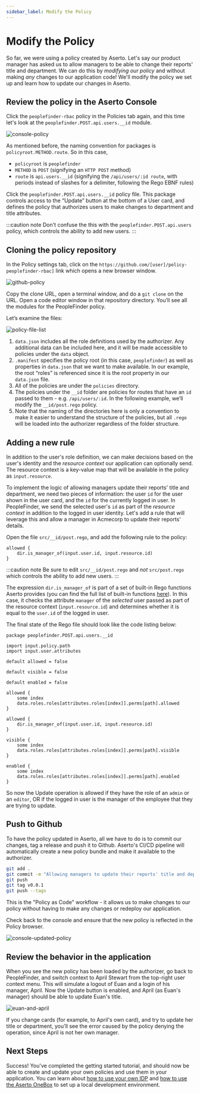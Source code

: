 ```yaml
---
sidebar_label: Modify the Policy
---
```


# Modify the Policy

So far, we were using a policy created by Aserto. Let's say our product manager has asked us to allow managers to be able to change their reports' title and department. We can do this by _modifying our policy_ and without making _any_ changes to our application code! We'll modify the policy we set up and learn how to update our changes in Aserto.

## Review the policy in the Aserto Console

Click the `peoplefinder-rbac` policy in the Policies tab again, and this time let's look at the `peoplefinder.POST.api.users.__id` module.

![console-policy](/getting-started-acmecorp/console-policy.png)

As mentioned before, the naming convention for packages is `policyroot.METHOD.route`. So in this case,

- `policyroot` is `peoplefinder`
- `METHOD` is `POST` (signifying an `HTTP POST` method)
- `route` is `api.users.__id` (signifying the `/api/users/:id route`, with periods instead of slashes for a delimiter, following the Rego EBNF rules)

Click the `peoplefinder.POST.api.users.__id` policy file. This package controls access to the “Update” button at the bottom of a User card, and defines the policy that authorizes users to make changes to department and title attributes.

:::caution note
Don't confuse the this with the `peoplefinder.POST.api.users` policy, which controls the ability to add new users.
:::

## Cloning the policy repository

In the Policy settings tab, click on the `https://github.com/[user]/policy-peoplefinder-rbac]` link which opens a new browser window.

![github-policy](/getting-started-acmecorp/github-policy.png)

Copy the clone URL, open a terminal window, and do a `git clone` on the URL. Open a code editor window in that repository directory. You’ll see all the modules for the PeopleFinder policy.

Let’s examine the files:

![policy-file-list](/getting-started-acmecorp/policy-file-list.png)

1. `data.json` includes all the role definitions used by the authorizer. Any additional data can be included here, and it will be made accessible to policies under the `data` object.
2. `.manifest` specifies the policy root (in this case, `peoplefinder`) as well as properties in `data.json` that we want to make available. In our example, the root “roles” is referenced since it is the root property in our `data.json` file.
3. All of the policies are under the `policies` directory.
4. The policies under the `__id` folder are policies for routes that have an `id` passed to them - e.g. `/api/users/:id`. In the following example, we’ll modify the `__id/post.rego` policy.
5. Note that the naming of the directories here is only a convention to make it easier to understand the structure of the policies, but all `.rego` will be loaded into the authorizer regardless of the folder structure.

## Adding a new rule

In addition to the user's role definition, we can make decisions based on the user's identity and the _resource context_ our application can optionally send. The resource context is a key-value map that will be available in the policy as `input.resource`.

To implement the logic of allowing managers update their reports' title and department, we need two pieces of information: the user `id` for the user shown in the user card, and the `id` for the currently logged in user. In PeopleFinder, we send the selected user's `id` as part of the _resource context_ in addition to the logged in user identity. Let's add a rule that will leverage this and allow a manager in Acmecorp to update their reports' details.

Open the file `src/__id/post.rego`, and add the following rule to the policy:

```
allowed {
    dir.is_manager_of(input.user.id, input.resource.id)
}
```

:::caution note
Be sure to edit `src/__id/post.rego` and _not_ `src/post.rego` which controls the ability to add new users.
:::

The expression `dir.is_manager_of` is part of a set of built-in Rego functions Aserto provides (you can find the full list of built-in functions [here](/docs/authorizer-guide/built-ins)). In this case, it checks the attribute `manager` of the _selected_ user passed as part of the resource context (`input.resource.id`) and determines whether it is equal to the `user.id` of the logged in user.

The final state of the Rego file should look like the code listing below:

```
package peoplefinder.POST.api.users.__id

import input.policy.path
import input.user.attributes

default allowed = false

default visible = false

default enabled = false

allowed {
	some index
	data.roles.roles[attributes.roles[index]].perms[path].allowed
}

allowed {
    dir.is_manager_of(input.user.id, input.resource.id)
}

visible {
	some index
	data.roles.roles[attributes.roles[index]].perms[path].visible
}

enabled {
	some index
	data.roles.roles[attributes.roles[index]].perms[path].enabled
}
```

So now the Update operation is allowed if they have the role of an `admin` or an `editor`, OR if the logged in user is the manager of the employee that they are trying to update.

## Push to Github

To have the policy updated in Aserto, all we have to do is to commit our changes, tag a release and push it to Github. Aserto's CI/CD pipeline will automatically create a new policy bundle and make it available to the authorizer.

```bash
git add .
git commit -m "Allowing managers to update their reports' title and department"
git push
git tag v0.0.1
git push --tags
```

This is the "Policy as Code" workflow - it allows us to make changes to our policy without having to make any changes or redeploy our application.

Check back to the console and ensure that the new policy is reflected in the Policy browser.

![console-updated-policy](/getting-started-acmecorp/console-updated-policy.png)

## Review the behavior in the application

When you see the new policy has been loaded by the authorizer, go back to PeopleFinder, and switch context to April Stewart from the top-right user context menu. This will simulate a logout of Euan and a login of his manager, April. Now the Update button is enabled, and April (as Euan's manager) should be able to update Euan's title.

![euan-and-april](/getting-started-acmecorp/euan-and-april.png)

If you change cards (for example, to April's own card), and try to update her title or department, you'll see the error caused by the policy denying the operation, since April is not her own manager.

## Next Steps

Success! You've completed the getting started tutorial, and should now be able to create and update your own policies and use them in your application. You can learn about [how to use your own IDP](/docs/getting-started-acmecorp/bring-your-own-idp/bring-your-own-idp) and [how to use the Aserto OneBox](/docs/getting-started-acmecorp/install-onebox) to set up a local development environment.
